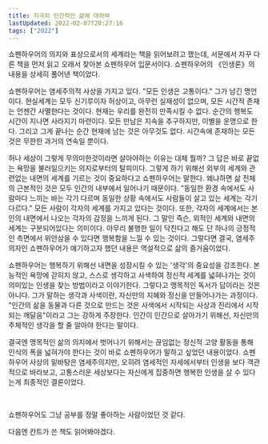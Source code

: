```yaml
---
title: 지극히 인간적인 삶에 대하여
lastUpdated: 2022-02-07T20:27:16
tags: ["2022"]
---
```



<Bookmark
    image="https://shopping-phinf.pstatic.net/main_3248963/32489638746.20240131090050.jpg"
    url="https://search.shopping.naver.com/book/catalog/32489638746"
    description="독일 염세주의 철학의 대가 쇼펜하우어가 노년에 집필한 《인생론》을 중심으로 삶의 중요한 문제들을 환기하고, 삶의 주체로서 어떻게 살아야 하는지 지침을 주는 책이다. 《인생론》은 쇼펜하우어의 말년 저작으로 그의 사상이 집약된 수상록이다."
/>

쇼펜하우어의 의지와 표상으로서의 세계라는 책을 읽어보려고 했는데, 서문에서 자꾸 다른 책을 먼저 읽고 오래서 찾아본 쇼펜하우어 입문서이다. 쇼펜하우어의 《인생론》의 내용을 상세히 풀어낸 책이었다.

쇼펜하우어는 염세주의적 사상을 가지고 있다. "모든 인생은 고통이다." 그가 남긴 명언이다. 현실세계는 모두 신기루이자 허상이고, 아무런 실재성이 없으며, 모든 시간적 존재는 언젠간 사멸한다는 것이다. 현재는 우리를 완전히 만족시킬 수 없다. 순간의 행복도 시간이 지나면 사라지기 마련이다. 모든 만남은 지속을 추구하지만, 이별을 운명으로 한다. 그리고 그게 끝나는 순간 현재에 남는 것은 아무것도 없다. 시간속에 존재하는 모든것은 무한한 과거의 연속일 뿐이다.

허나 세상이 그렇게 무의미한것이라면 살아야하는 이유는 대체 뭘까? 그 답은 바로 끝없는 욕망을 불러일으키는 의지로부터의 탈피이다. 그렇게 하기 위해선 외부의 세계와 관련없는 내면의 세계를 기르는 것이 중요하다고 쇼펜하우어는 말한다. 왜냐하면 삶 전체의 근본적인 것은 모두 인간의 내부에서 일어나기 때문이다. "동일한 환경 속에서도 사람마다 느끼는 바는 각기 다르며 동일한 상황 속에서도 사람들이 살고 있는 세계는 각기 다르다." 모든 사람이 각자의 세계를 가지고 있다는 것이다. 또한, 각자의 세계에서는 본인의 내면에서 나오는 각자의 감정을 느끼게 된다. 그 말인 즉슨, 외적인 세계와 내면의 세계는 구분되어있다는 의미이다. 아무리 불행한 일이 닥친다고 해도 단 하나의 긍정적인 측면에서 위안삼을 수 있다면 행복함을 느낄 수 있는 것이다. 그렇다면 결국, 염세주의자인 쇼펜하우어가 얘기하고자 했던 내용은 역설적으로 삶의 즐거움이었다.

쇼펜하우어는 행복하기 위해선 내면을 성장시킬 수 있는 '생각'의 중요성을 강조한다. 본능적인 욕망에 갇히지 않고, 스스로 생각하고 사색하여 정신적 세계를 넓혀나가는 것이 의미있는 인생을 찾는 방법이라고 이야기한다. 그렇다고 맹목적인 독서가 답이라는 것은 아니다. 그가 말하는 생각과 사색이란, 자신만의 지혜와 정신을 만들어나가는 과정이다. "인간의 삶을 동물과 다른 것으로 만드는 것은 사색에서 시작되는 사상과 진리에서 시작되는 깨달음"이라고 그는 강하게 주장한다. 인간이 인간으로 살아가기 위해선, 자신만의 주체적인 생각을 할 줄 알아야 한다는 말이다.

결국엔 맹목적인 삶의 의지에서 벗어나기 위해서는 끊임없는 정신적 고양 활동을 통해 인식의 폭을 넓혀가야 한다는 것이 바로 쇼펜하우어가 말하고 싶었던 내용이었다. 쇼펜하우어 사상의 밑바탕은 염세주의지만, 오히려 염세적인 자세에서부터 인생을 보다 객관적으로 바라보고, 고통스러운 세상보다는 자신에게 집중하면 행복한 인생을 살 수 있다는게 최종적인 결론이었다.

​

쇼펜하우어도 그냥 공부를 정말 좋아하는 사람이었던 것 같다.

다음엔 칸트가 쓴 책도 읽어봐야겠다.